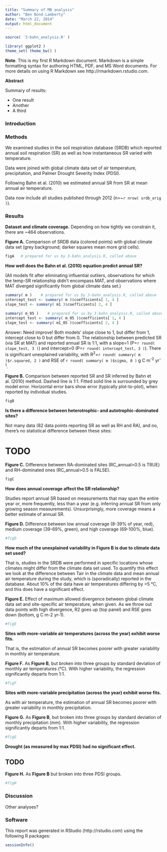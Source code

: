 ```yaml
---
title: "Summary of MB analysis"
author: "Ben Bond-Lamberty"
date: "March 22, 2014"
output: html_document
---
```


[//]: # Start by running the main analysis script (silently and cached)
```r
source( '3-bahn_analysis.R' )
```
```r
library( ggplot2 )
theme_set( theme_bw() )
```

**Note**. This is my first R Markdown document. Markdown is a simple formatting syntax for authoring HTML, PDF, and MS Word documents. For more details on using R Markdown see http://rmarkdown.rstudio.com.

**Abstract**

Summary of results:

* One result
* Another
* A third

### Introduction

### Methods

We examined studies in the soil respiration database (SRDB) which reported annual soil respiration (SR) as well as how instantaneous SR varied with temperature. 

Data were joined with global climate data set of air temperature, precipitation, and Palmer Drought Severity Index (PDSI).

Following Bahn et al. (2010) we estimated annual SR from SR at mean annual air temperature.

Data now include all studies published through 2012 (n=~`r nrow( srdb_orig )`).


### Results

**Dataset and climate coverage.** Depending on how tightly we constrain it, there are ~464 observations.

**Figure A.** Comparison of SRDB data (colored points) with global climate data set (grey background; darker squares mean more grid cells).

```r
figA   # prepared for us by 3-bahn_analysis.R, called above
```

**How well does the Bahn et al. (2010) equation predict annual SR?**

(All models fit after eliminating influential outliers, observations for which the temp-SR relationship didn’t encompass MAT, and observations where MAT diverged significantly from global climate data set.)

```r
summary( m )    # prepared for us by 3-bahn_analysis.R, called above
intercept_test <- summary( m )$coefficients[ 1, 4 ]
slope_test <- summary( m1 )$coefficients[ 2, 4 ]
```

```r
summary( m_05 )    # prepared for us by 3-bahn_analysis.R, called above
intercept_test <- summary( m_05 )$coefficients[ 1, 4 ]
slope_test <- summary( m1_05 )$coefficients[ 2, 4 ]
```
Answer: Need improve! Both models' slope close to 1, but differ from 1, intercept close to 0 but differ from 0. 
The relationship between predicted SR (via SR at MAT) and reported annual SR is 1:1, with a slope=1 (P=`r round( slope_test, 3 )`) and intercept=0 (P=`r round( intercept_test, 3 )`). There is significant unexplained variability, with R^2^=`r round( summary( m )$r.squared, 2 )` and RSE of `r round( summary( m )$sigma, 0 )` g C m^-2^ yr^-1^.

**Figure B.** Comparison between reported SR and SR inferred by Bahn et al. (2010) method. Dashed line is 1:1. Fitted solid line is surrounded by grey model error. Horizontal error bars show error (typically plot-to-plot), when reported by individual studies.
```r
figB
```

**Is there a difference between heterotrophic- and autotrophic-dominated sites?**

Not many data (82 data points reporting SR as well as RH and RA), and no, there’s no statistical difference between these sites:

# TODO

**Figure C.** Difference between RA-dominated sites (RC_annual>0.5 is TRUE) and RH-dominated ones (RC_annual>0.5 is FALSE).
```r
figC
```

**How does annual coverage affect the SR relationship?**

Studies report annual SR based on measurements that may span the entire year or, more frequently, less than a year (e.g. inferring annual SR from only growing season measurements). Unsurprisingly, more coverage means a better estimate of annual SR.

**Figure D.** Difference between low annual coverage (8-39% of year, red), medium coverage (39-69%, green), and high coverage (69-100%, blue).
```r
#figD
```

**How much of the unexplained variability in Figure B is due to climate data set used?**

That is, studies in the SRDB were performed in specific locations whose climates might differ from the climate data set used. To quantify this effect we look at the difference between Tair in the climate data and mean annual air temperature during the study, which is (sporadically) reported in the database. About 10% of the data have air temperatures differing by >5 °C, and this does have a significant effect. 

**Figure E.** Effect of maximum allowed divergence between global climate data set and site-specific air temperature, when given. As we throw out data points with high divergence, R2 goes up (top panel) and RSE goes down (bottom, g C m-2 yr-1).
```r
#figE
```

**Sites with more-variable air temperatures (across the year) exhibit worse fits.**

That is, the estimation of annual SR becomes poorer with greater variability in monthly air temperature.

**Figure F.** As **Figure B**, but broken into three groups by standard deviation of monthly air temperatures (°C). With higher variability, the regression significantly departs from 1:1.
```r
#figF
```

**Sites with more-variable precipitation (across the year) exhibit worse fits.**

As with air temperature, the estimation of annual SR becomes poorer with greater variability in monthly precipitation.

**Figure G.** As **Figure B**, but broken into three groups by standard deviation of monthly precipitation (mm). With higher variability, the regression significantly departs from 1:1.
```r
#figG
```

**Drought (as measured by max PDSI) had no significant effect.**

## TODO

**Figure H.** As **Figure B** but broken into three PDSI groups.
```r
#figH
```


### Discussion

Other analyses?

### Software

This report was generated in RStudio (http://rstudio.com) using the following R packages:

```r
sessionInfo()
```
